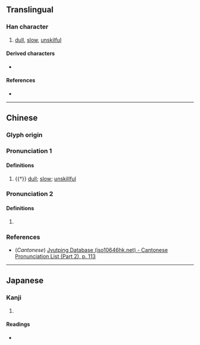 {{character info}}
==Translingual==

===Han character===
{{Han char|rn=9|rad=人|as=05|sn=7|four=|canj=OBM|ids=⿰亻且}}

# [[dull]], [[slow]], [[unskilful]]

====Derived characters====
* {{l|mul|[[𦯣]]}}

====References====
* {{Han ref|kx=0097.070|dkj=00482|dj=0205.130|hdz=10133.010|uh=4F39|ud=20281}}

----

==Chinese==
{{zh-forms}}

===Glyph origin===
{{Han etym}}

===Pronunciation 1===
{{zh-pron
|m=qū
|c=ceoi1
|mc=1
|oc=n,2
|ma=
|cat=a
}}

====Definitions====
{{zh-hanzi}}

# {{†}} [[dull]]; [[slow]]; [[unskillful]]

===Pronunciation 2===
{{zh-pron
|m=zù
|mc=2
|oc=n,1
|cat=a
}}

====Definitions====
{{zh-hanzi}}

# {{rfdef|zh}}

===References===
* (''Cantonese'') [http://www.iso10646hk.net/jp/document/download.jsp Jyutping Database (iso10646hk.net) - Cantonese Pronunciation List (Part 2), p. 113]

----

==Japanese==

===Kanji===
{{ja-kanji|grade=|rs=人05}}

# {{rfdef|ja|sort=人05}}

====Readings====
* {{ja-readings|on=しょ|kun=つたな-い}}